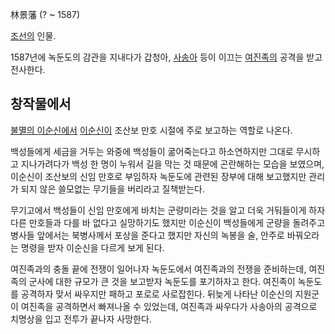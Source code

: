 林景藩
(? ~ 1587)

[[조선]]의 인물.

1587년에 녹둔도의 감관을 지내다가 갑청아, [[사송아]] 등이 이끄는 [[여진족]]의 공격을 받고 전사한다.

== 창작물에서 ==
[[불멸의 이순신]]에서 [[이순신]]이 조산보 만호 시절에 주로 보고하는 역할로 나온다.

백성들에게 세금을 거두는 와중에 백성들이 굶어죽는다고 하소연하지만 그대로 무시하고 지나가려다가 백성 한 명이 누워서 길을 막는 것 때문에 곤란해하는 모습을 보였으며, 이순신이 조산보의 신임 만호로 부임하자 녹둔도에 관련된 장부에 대해 보고했지만 관리가 되지 않은 쓸모없는 무기들을 버리라고 질책받는다.

무기고에서 백성들이 신임 만호에게 바치는 군량미라는 것을 알고 더욱 거둬들이게 하자 다른 만호들과 다를 바 없다고 실망하기도 했지만 이순신이 백성들에게 군량을 돌려주고 병사들 앞에서는 북병사께서 포상을 준다고 했지만 자신의 녹봉을 술, 안주로 바꿔오라는 명령을 받자 이순신을 다르게 보게 된다.

여진족과의 충돌 끝에 전쟁이 일어나자 녹둔도에서 여진족과의 전쟁을 준비하는데, 여진족의 군사에 대한 규모가 큰 것을 보고받자 녹둔도를 포기하자고 한다. 여진족이 녹둔도를 공격하자 맞서 싸우지만 패하고 포로로 사로잡힌다. 뒤늦게 나타난 이순신의 지원군이 여진족을 공격하면서 빠져나올 수 있었는데, 여진족과 싸우다가 사송아의 공격으로 치명상을 입고 전투가 끝나자 사망한다.
